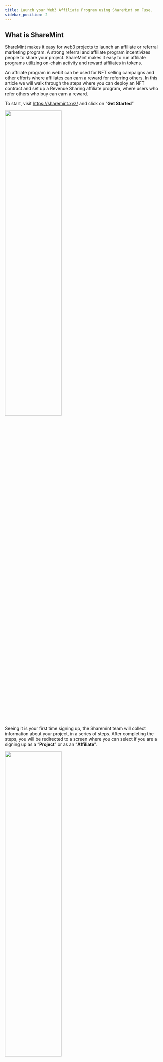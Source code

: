 ```yaml
---
title: Launch your Web3 Affiliate Program using ShareMint on Fuse.
sidebar_position: 2
---
```


## What is ShareMint

ShareMint makes it easy for web3 projects to launch an affiliate or referral marketing program. A strong referral and affiliate program incentivizes people to share your project. ShareMint makes it easy to run affiliate programs utilizing on-chain activity and reward affiliates in tokens.

An affiliate program in web3 can be used for NFT selling campaigns and other efforts where affiliates can earn a reward for referring others. In this article we will walk through the steps where you can deploy an NFT contract and set up a Revenue Sharing affiliate program, where users who refer others who buy can earn a reward.

To start, visit https://sharemint.xyz/ and click on “**Get Started**”

<img src="/img/sharemint/sharemint-landing.png" width="60%" height="50%" />

Seeing it is your first time signing up, the Sharemint team will collect information about your project, in a series of steps. After completing the steps, you will be redirected to a screen where you can select if you are a signing up as a “**Project**” or as an “**Affiliate**”.

<img
  src="/img/sharemint/sharemint-create-project.png"
  width="60%"
  height="50%"
/>

Select “**Project**” and you will be taken to a page listing your projects. If there’s no project, you can create one

<img src="/img/sharemint/sharemint-new-project.png" width="60%" height="50%" />

In this example, we are creating an NFT project

<img src="/img/sharemint/sharemint-nft.png" width="60%" height="50%" />

In the next step, select “**Fuse**” as the Blockchain where the NFT Contract is deployed.

<img
  src="/img/sharemint/sharemint-blockchain-fuse.png"
  width="60%"
  height="50%"
/>

It is the first time this is being set up on Sharemint, answer “**No**” to the question: “Has the project already started minting?”

<img
  src="/img/sharemint/sharemint-started-minting.png"
  width="60%"
  height="50%"
/>

Fill in the project details

<img
  src="/img/sharemint/sharemint-project-details.png"
  width="60%"
  height="50%"
/>

In the next step where you fill in the affiliates' rewards share, set a percentage and use the “**Revenue Share**” model as an example.

<img src="/img/sharemint/sharemint-revenue.png" width="60%" height="50%" />

Note the following:

- You can choose "**Fixed amount**" option which is setting a fixed amount of tokens as rewards for each referral. For example 1 USDT for a successful referral. It can be your custom token as well, or even reward affiliate with NFTs

- You can also choose "**Tiered**" option which allows for the creation of Tiers in the program. For example, if you invite have 1 successful referral you will get 10% revenue share. If you have 5 successful referral you will get 5 USDT, or NFTs.

Sharemint can create a page where users can opt into your affiliate program. In this next step on Integration, select “Sharemint Page.”

<img src="/img/sharemint/sharemint-integration.png" width="60%" height="50%" />

You can leave the rest of the steps on Logo and Socials and complete them on the Project profile later.

Alternatively, developers can use the "**Direct link to website**". This allows you to integrate ShareMint into your website. So user A sends a URL that leads to the minting website to user B. When user B connects his wallet in the website, the affiliation occurs. This requires adding the ShareMint SDK into the website. The integration is simple and takes 5 minutes.
The SDK docs: https://www.npmjs.com/package/@sharemint/sdk

Your dashboard now looks like this:

<img src="/img/sharemint/sharemint-dashboard.png" width="60%" height="50%" />

Click on the “**Affiliate sign up page**” link to see the page that was created by Sharemint for your project. For this example, the page is at https://sharemint.xyz/fuse-demo/sharer
Here affiliates can sign up to join your project and then be issued unique referral IDs.

The next step is to update your project's “**Settings**” section and add the Contract Address of the deployed NFT collection. Find the “**Tracking**” section under “**Settings**.”

<img src="/img/sharemint/sharemint-tracking.png" width="60%" height="50%" />

Once this step is completed, you have successfully set up an affiliate marketing campaign for your NFT project which is deployed on Fuse. To maximize your program's reach, list it on the ShareMintMarketplace, where affiliates from the web3 network can discover, join, and commence promoting your offering.

You can easily deploy Smart Contracts on the Fuse Blockchain by following any of the examples [here](/docs/category/build-on-fuse)
